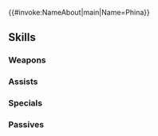 {{#invoke:NameAbout|main|Name=Phina}}{{HeroPage Tabs}}
{{Hero Infobox
|Name=Phina
|Title=Roving Dancer
|WeaponType=Red Sword
|Origin=Fire Emblem: Mystery of the Emblem
|Gender=Female
|MoveType=Infantry
|actorJP=ファイルーズあい
|actorEN=Megan Harvey
|artist=まよ
|additionDate=September 19, 2019
|releaseDate=September 19, 2019
|poolDate=October 9, 2019
|poolRarities=5
|TagID=フィーナ
|InternalID=424
|Properties=refresher,specRate_202208
|cv1=1
|cv2=4900150
|description=A self-confident dancer. The swordsman Navarre saved her life when she had been attacked by thieves. Appears in Fire Emblem: Mystery of the Emblem.
|GrowthModifier=Gen 4
}}
{{Stats Page
|Lv1HP=16|Lv1ATK=7|Lv1SPD=9|Lv1DEF=7|Lv1RES=4
|GRHP=55|GRATK=65|GRSPD=65|GRDEF=45|GRRES=45
}}
==Skills==
===Weapons===
{{Weapons Table
|weapon1=Iron Sword
|weapon1Default=1
|weapon1Unlock=1
|weapon2=Steel Sword
|weapon2Default=3
|weapon2Unlock=2
|weapon3=Silver Sword
|weapon3Default=4
|weapon3Unlock=3
|weapon4=Rapier
|weapon4Default=5
|weapon4Unlock=5
}}
===Assists===
{{Assists Table
|assist1=Dance
|assist1Default=4
|assist1Unlock=3
}}
===Specials===
{{Specials Table
}}
===Passives===
{{Passives Table
|passiveA1=Spd/Def Form 1
|passiveA2=Spd/Def Form 2
|passiveA3=Spd/Def Form 3
|passiveA1Unlock=3
|passiveA2Unlock=4
|passiveA3Unlock=5
|passiveB1=Earth Dance 1
|passiveB2=Geyser Dance 1
|passiveB3=Geyser Dance 2
|passiveB1Unlock=1
|passiveB2Unlock=2
|passiveB3Unlock=4
}}
{{Heroes Navbox}}